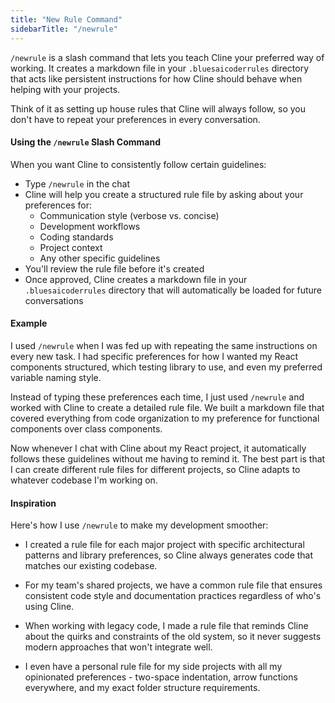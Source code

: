 ```yaml
---
title: "New Rule Command"
sidebarTitle: "/newrule"
---
```


`/newrule` is a slash command that lets you teach Cline your preferred way of working. It creates a markdown file in your `.bluesaicoderrules` directory that acts like persistent instructions for how Cline should behave when helping with your projects.

Think of it as setting up house rules that Cline will always follow, so you don't have to repeat your preferences in every conversation.

#### Using the `/newrule` Slash Command

When you want Cline to consistently follow certain guidelines:

-   Type `/newrule` in the chat
-   Cline will help you create a structured rule file by asking about your preferences for:
    -   Communication style (verbose vs. concise)
    -   Development workflows
    -   Coding standards
    -   Project context
    -   Any other specific guidelines
-   You'll review the rule file before it's created
-   Once approved, Cline creates a markdown file in your `.bluesaicoderrules` directory that will automatically be loaded for future conversations

#### Example

I used `/newrule` when I was fed up with repeating the same instructions on every new task. I had specific preferences for how I wanted my React components structured, which testing library to use, and even my preferred variable naming style.

Instead of typing these preferences each time, I just used `/newrule` and worked with Cline to create a detailed rule file. We built a markdown file that covered everything from code organization to my preference for functional components over class components.

Now whenever I chat with Cline about my React project, it automatically follows these guidelines without me having to remind it. The best part is that I can create different rule files for different projects, so Cline adapts to whatever codebase I'm working on.

#### Inspiration

Here's how I use `/newrule` to make my development smoother:

-   I created a rule file for each major project with specific architectural patterns and library preferences, so Cline always generates code that matches our existing codebase.

-   For my team's shared projects, we have a common rule file that ensures consistent code style and documentation practices regardless of who's using Cline.

-   When working with legacy code, I made a rule file that reminds Cline about the quirks and constraints of the old system, so it never suggests modern approaches that won't integrate well.

-   I even have a personal rule file for my side projects with all my opinionated preferences - two-space indentation, arrow functions everywhere, and my exact folder structure requirements.
